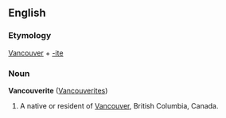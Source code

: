 ==English==
===Etymology===
[[Vancouver]] + [[-ite]]

===Noun===
'''Vancouverite''' ([[Vancouverites]])

# A native or resident of [[Vancouver]], British Columbia, Canada.